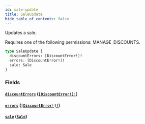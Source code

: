 ```yaml
---
id: sale-update
title: SaleUpdate
hide_table_of_contents: false
---
```


Updates a sale.

Requires one of the following permissions: MANAGE_DISCOUNTS.

```graphql
type SaleUpdate {
  discountErrors: [DiscountError!]!
  errors: [DiscountError!]!
  sale: Sale
}
```

### Fields

#### [`discountErrors`](#) ([`[DiscountError!]!`](../../../developer/api-reference/objects/discount-error))

#### [`errors`](#) ([`[DiscountError!]!`](../../../developer/api-reference/objects/discount-error))

#### [`sale`](#) ([`Sale`](../../../developer/api-reference/objects/sale))
